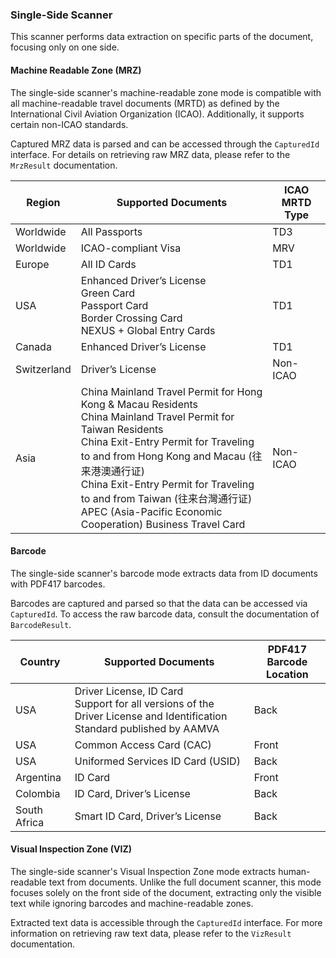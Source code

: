 ### Single-Side Scanner

This scanner performs data extraction on specific parts of the document, focusing only on one side.

#### Machine Readable Zone (MRZ)

The single-side scanner's machine-readable zone mode is compatible with all machine-readable travel documents (MRTD) as defined by the International Civil Aviation Organization (ICAO). Additionally, it supports certain non-ICAO standards.

Captured MRZ data is parsed and can be accessed through the `CapturedId` interface. For details on retrieving raw MRZ data, please refer to the `MrzResult` documentation.

| Region      | Supported Documents | ICAO MRTD Type |
|-------------|---------------------|----------------|
| Worldwide   | All Passports       | TD3            |
| Worldwide   | ICAO-compliant Visa | MRV            |
| Europe      | All ID Cards        | TD1            |
| USA         | Enhanced Driver’s License<br/>Green Card<br/>Passport Card<br/>Border Crossing Card<br/>NEXUS + Global Entry Cards | TD1 |
| Canada      | Enhanced Driver’s License | TD1       |
| Switzerland | Driver’s License    | Non-ICAO      |
| Asia        | China Mainland Travel Permit for Hong Kong & Macau Residents<br/>China Mainland Travel Permit for Taiwan Residents<br/>China Exit-Entry Permit for Traveling to and from Hong Kong and Macau (往来港澳通行证)<br/>China Exit-Entry Permit for Traveling to and from Taiwan (往来台灣通行证)<br/>APEC (Asia-Pacific Economic Cooperation) Business Travel Card | Non-ICAO |

#### Barcode

The single-side scanner's barcode mode extracts data from ID documents with PDF417 barcodes.

Barcodes are captured and parsed so that the data can be accessed via `CapturedId`. To access the raw barcode data, consult the documentation of `BarcodeResult`.

| Country     | Supported Documents                                              | PDF417 Barcode Location |
|-------------|------------------------------------------------------------------|-------------------------|
| USA         | Driver License, ID Card<br/>Support for all versions of the Driver License and Identification Standard published by AAMVA | Back                    |
| USA         | Common Access Card (CAC)                                         | Front                   |
| USA         | Uniformed Services ID Card (USID)                                | Back                    |
| Argentina   | ID Card                                                          | Front                   |
| Colombia    | ID Card, Driver’s License                                        | Back                    |
| South Africa | Smart ID Card, Driver’s License                                 | Back                    |

#### Visual Inspection Zone (VIZ)

The single-side scanner's Visual Inspection Zone mode extracts human-readable text from documents. Unlike the full document scanner, this mode focuses solely on the front side of the document, extracting only the visible text while ignoring barcodes and machine-readable zones.

Extracted text data is accessible through the `CapturedId` interface. For more information on retrieving raw text data, please refer to the `VizResult` documentation.
